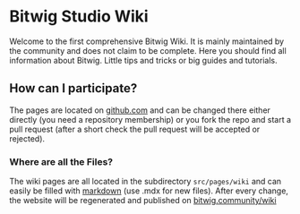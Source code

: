 # Bitwig Studio Wiki

Welcome to the first comprehensive Bitwig Wiki. It is mainly maintained by the community and does not claim to be complete. Here you should find all information about Bitwig. Little tips and tricks or big guides and tutorials.

## How can I participate?

The pages are located on [github.com][1] and can be changed there either directly (you need a repository membership) or you fork the repo and start a pull request (after a short check the pull request will be accepted or rejected).

### Where are all the Files?
The wiki pages are all located in the subdirectory `src/pages/wiki` and can easily be filled with [markdown][3] (use .mdx for new files). After every change, the website will be regenerated and published on [bitwig.community/wiki][2]

[1]: https://github.com/polarity/bitwig.community
[2]: https://bitwig.community/wiki/
[3]: https://www.markdownguide.org/cheat-sheet/
